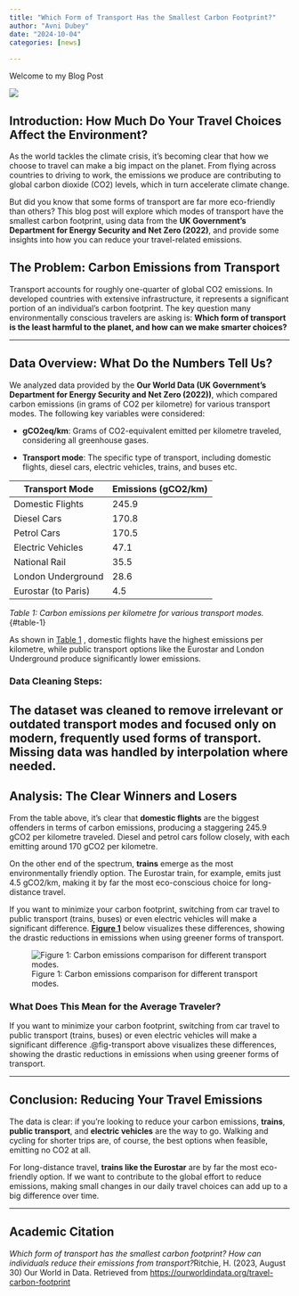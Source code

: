 ```yaml
---
title: "Which Form of Transport Has the Smallest Carbon Footprint?"
author: "Avni Dubey"
date: "2024-10-04"
categories: [news]
    
---
```


Welcome to my Blog Post


![](thumbnail.jpg)


## Introduction: How Much Do Your Travel Choices Affect the Environment?

As the world tackles the climate crisis, it’s becoming clear that how we choose to travel can make a big impact on the planet. From flying across countries to driving to work, the emissions we produce are contributing to global carbon dioxide (CO2) levels, which in turn accelerate climate change. 

But did you know that some forms of transport are far more eco-friendly than others? This blog post will explore which modes of transport have the smallest carbon footprint, using data from the **UK Government’s Department for Energy Security and Net Zero (2022)**, and provide some insights into how you can reduce your travel-related emissions.

## The Problem: Carbon Emissions from Transport

Transport accounts for roughly one-quarter of global CO2 emissions. In developed countries with extensive infrastructure, it represents a significant portion of an individual’s carbon footprint. The key question many environmentally conscious travelers are asking is: **Which form of transport is the least harmful to the planet, and how can we make smarter choices?**

---

## Data Overview: What Do the Numbers Tell Us?

We analyzed data provided by the **Our World Data (UK Government’s Department for Energy Security and Net Zero (2022))**, which compared carbon emissions (in grams of CO2 per kilometre) for various transport modes. The following key variables were considered:

- **gCO2eq/km**: Grams of CO2-equivalent emitted per kilometre traveled, considering all greenhouse gases.

- **Transport mode**: The specific type of transport, including domestic flights, diesel cars, electric vehicles, trains, and buses etc.


| **Transport Mode**       | **Emissions (gCO2/km)** |
|--------------------------|-------------------------|
|  Domestic Flights        | 245.9                   |
|  Diesel Cars             | 170.8                   |
|  Petrol Cars             | 170.5                   |
|  Electric Vehicles       | 47.1                    |
|  National Rail           | 35.5                    |
|  London Underground      | 28.6                    |
|  Eurostar (to Paris)     | 4.5                     |

*Table 1: Carbon emissions per kilometre for various transport modes.* {#table-1}



As shown in [Table 1](#table-1) , domestic flights have the highest emissions per kilometre, while public transport options like the Eurostar and London Underground produce significantly lower emissions.


### Data Cleaning Steps:
The dataset was cleaned to remove irrelevant or outdated transport modes and focused only on modern, frequently used forms of transport. Missing data was handled by interpolation where needed.
---

## Analysis: The Clear Winners and Losers

From the table above, it’s clear that **domestic flights** are the biggest offenders in terms of carbon emissions, producing a staggering 245.9 gCO2 per kilometre traveled. Diesel and petrol cars follow closely, with each emitting around 170 gCO2 per kilometre.

On the other end of the spectrum, **trains** emerge as the most environmentally friendly option. The Eurostar train, for example, emits just 4.5 gCO2/km, making it by far the most eco-conscious choice for long-distance travel.

If you want to minimize your carbon footprint, switching from car travel to public transport (trains, buses) or even electric vehicles will make a significant difference. **[Figure 1](#figure-1)** below visualizes these differences, showing the drastic reductions in emissions when using greener forms of transport.

![Figure 1: Carbon emissions comparison for different transport modes.](figure1.png)


### What Does This Mean for the Average Traveler?

If you want to minimize your carbon footprint, switching from car travel to public transport (trains, buses) or even electric vehicles will make a significant difference .@fig-transport above visualizes these differences, showing the drastic reductions in emissions when using greener forms of transport.

---

## Conclusion: Reducing Your Travel Emissions

The data is clear: if you’re looking to reduce your carbon emissions, **trains**, **public transport**, and **electric vehicles** are the way to go. Walking and cycling for shorter trips are, of course, the best options when feasible, emitting no CO2 at all.

For long-distance travel, **trains like the Eurostar** are by far the most eco-friendly option. If we want to contribute to the global effort to reduce emissions, making small changes in our daily travel choices can add up to a big difference over time.

---

## Academic Citation

*Which form of transport has the smallest carbon footprint? How can individuals reduce their emissions from transport?*Ritchie, H. (2023, August 30) Our World in Data. Retrieved from [https://ourworldindata.org/travel-carbon-footprint](https://ourworldindata.org/travel-carbon-footprint)


